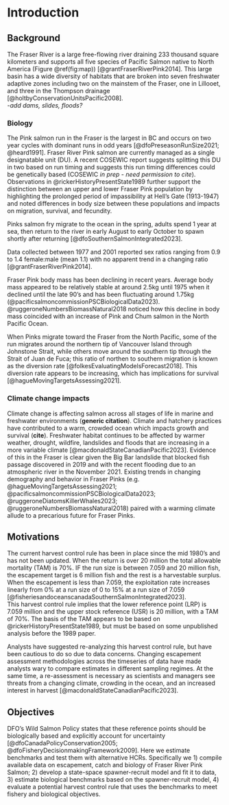 # Introduction  

## Background  

The Fraser River is a large free-flowing river draining 233 thousand square kilometers and supports all five species of Pacific Salmon native to North America (Figure \@ref(fig:map)) [@grantFraserRiverPink2014]. 
This large basin has a wide diversity of habitats that are broken into seven freshwater adaptive zones including two on the mainstem of the Fraser, one in Lillooet, and three in the Thompson drainage [@holtbyConservationUnitsPacific2008].  
-*add dams, slides, floods?*

### Biology

The Pink salmon run in the Fraser is the largest in BC and occurs on two year cycles with dominant runs in odd years [@dfoPreseasonRunSize2021; @heard1991]. 
Fraser River Pink salmon are currently managed as a single designatable unit (DU). 
A recent COSEWIC report suggests splitting this DU in two based on run timing and suggests this run timing differences could be genetically based (COSEWIC *in prep - need permission to cite*).
Observations in @rickerHistoryPresentState1989 further support the distinction between an upper and lower Fraser Pink population by highlighting the prolonged period of impassibility at Hell's Gate (1913-1947) and noted differences in body size between these populations and impacts on migration, survival, and fecundity.  

Pinks salmon fry migrate to the ocean in the spring, adults spend 1 year at sea, then return to the river in early August to early October to spawn shortly after returning [@dfoSouthernSalmonIntegrated2023].  

Data collected between 1977 and 2001 reported sex ratios ranging from 0.9 to 1.4 female:male (mean 1.1) with no apparent trend in a changing ratio [@grantFraserRiverPink2014].  

Fraser Pink body mass has been declining in recent years. 
Average body mass appeared to be relatively stable at around 2.5kg until 1975 when it declined until the late 90's and has been fluctuating around 1.75kg (@pacificsalmoncommissionPSCBiologicalData2023).
@ruggeroneNumbersBiomassNatural2018 noticed how this decline in body mass coincided with an increase of Pink and Chum salmon in the North Pacific Ocean.  

When Pinks migrate toward the Fraser from the North Pacific, some of the run migrates around the northern tip of Vancouver Island through Johnstone Strait, while others move around the southern tip through the Strait of Juan de Fuca; this ratio of northen to southern migration is known as the diversion rate [@folkesEvaluatingModelsForecast2018]. 
This diversion rate appears to be increasing, which has implications for survival [@hagueMovingTargetsAssessing2021]. 

### Climate change impacts  

Climate change is affecting salmon across all stages of life in marine and freshwater environments (**generic citation**). 
Climate and hatchery practices have contributed to a warm, crowded ocean which impacts growth and survival (**cite**).
Freshwater habitat continues to be affected by warmer weather, drought, wildfire, landslides and floods that are increasing in a more variable climate [@macdonaldStateCanadianPacific2023]. 
Evidence of this in the Fraser is clear given the Big Bar landslide that blocked fish passage discovered in 2019 and with the recent flooding due to an atmospheric river in the November 2021.
Existing trends in changing demography and behavior in Fraser Pinks (e.g. @hagueMovingTargetsAssessing2021; @pacificsalmoncommissionPSCBiologicalData2023; @ruggeroneDiatomsKillerWhales2023; @ruggeroneNumbersBiomassNatural2018) paired with a warming climate allude to a precarious future for Fraser Pinks. 


## Motivations  

The current harvest control rule has been in place since the mid 1980's and has not been updated.
When the return is over 20 million the total allowable mortality (TAM) is 70%.
IF the run size is between 7.059 and 20 million fish, the escapement target is 6 million fish and the rest is a harvestable surplus. 
When the escapement is less than 7.059, the exploitation rate increases linearly from 0% at a run size of 0 to 15% at a run size of 7.059 [@fisheriesandoceanscanadaSouthernSalmonIntegrated2023].  
This harvest control rule implies that the lower reference point (LRP) is 7.059 million and the upper stock reference (USR) is 20 million, with a TAM of 70%. The basis of the TAM appears to be based on @rickerHistoryPresentState1989, but must be based on some unpublished analysis before the 1989 paper.  

Analysts have suggested re-analyzing this harvest control rule, but have been cautious to do so due to data concerns. 
Changing escapement assessment methodologies across the timeseries of data have made analysts wary to compare estimates in different sampling regimes. At the same time, a re-assessment is necessary as scientists and managers see threats from a changing climate, crowding in the ocean, and an increased interest in harvest [@macdonaldStateCanadianPacific2023].   


## Objectives  
DFO's Wild Salmon Policy states that these reference points should be biologically based and explicitly account for uncertainty [@dfoCanadaPolicyConservation2005; @dfoFisheryDecisionmakingFramework2009]. 
Here we estimate benchmarks and test them with alternative HCRs. 
Specifically we 1) compile available data on escapement, catch and biology of Fraser River Pink Salmon; 2) develop a state-space spawner-recruit model and fit it to data, 3) estimate biological benchmarks based on the spawner-recruit model, 4) evaluate a potential harvest control rule that uses the benchmarks to meet fishery and biological objectives.  
